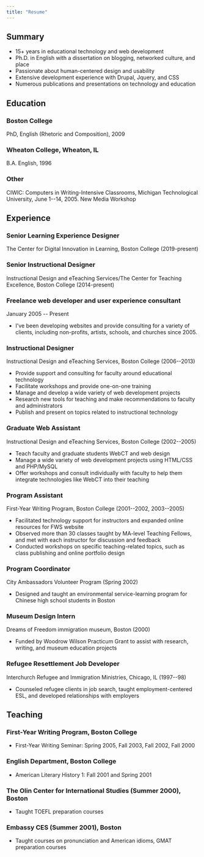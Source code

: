 ```yaml
---
title: "Resume"
---
```


## Summary

- 15+ years in educational technology and web development
- Ph.D. in English with a dissertation on blogging, networked culture, and place
- Passionate about human-centered design and usability
- Extensive development experience with Drupal, Jquery, and CSS
- Numerous publications and presentations on technology and education

## Education

### Boston College

PhD, English (Rhetoric and Composition), 2009

### Wheaton College, Wheaton, IL

B.A. English, 1996

### Other

CIWIC: Computers in Writing-Intensive Classrooms, Michigan Technological University, June 1--14, 2005\. New Media Workshop

## Experience

### Senior Learning Experience Designer

The Center for Digital Innovation in Learning, Boston College (2019-present)

### Senior Instructional Designer

Instructional Design and eTeaching Services/The Center for Teaching Excellence, Boston College (2014-present)

### Freelance web developer and user experience consultant

January 2005 -- Present

- I've been developing websites and provide consulting for a variety of clients, including non-profits, artists, schools, and churches since 2005\.

### Instructional Designer

Instructional Design and eTeaching Services, Boston College (2006--2013)

- Provide support and consulting for faculty around educational technology
- Facilitate workshops and provide one-on-one training
- Manage and develop a wide variety of web development projects
- Research new tools for teaching and make recommendations to faculty and administrators
- Publish and present on topics related to instructional technology

### Graduate Web Assistant

Instructional Design and eTeaching Services, Boston College (2002--2005)

- Teach faculty and graduate students WebCT and web design
- Manage a wide variety of web development projects using HTML/CSS and PHP/MySQL
- Offer workshops and consult individually with faculty to help them integrate technologies like WebCT into their teaching

### Program Assistant

First-Year Writing Program, Boston College (2001--2002, 2003--2005)

- Facilitated technology support for instructors and expanded online resources for FWS website
- Observed more than 30 classes taught by MA-level Teaching Fellows, and met with each instructor for discussion and feedback
- Conducted workshops on specific teaching-related topics, such as class publishing and online portfolio design

### Program Coordinator

City Ambassadors Volunteer Program (Spring 2002)

- Designed and taught an environmental service-learning program for Chinese high school students in Boston

### Museum Design Intern

Dreams of Freedom immigration museum, Boston (2000)

- Funded by Woodrow Wilson Practicum Grant to assist with research, writing, and museum education projects

### Refugee Resettlement Job Developer

Interchurch Refugee and Immigration Ministries, Chicago, IL (1997--98)

- Counseled refugee clients in job search, taught employment-centered ESL, and developed relationships with employers

## Teaching

### First-Year Writing Program, Boston College

- First-Year Writing Seminar: Spring 2005, Fall 2003, Fall 2002, Fall 2000

### English Department, Boston College

- American Literary History 1: Fall 2001 and Spring 2001

### The Olin Center for International Studies (Summer 2000), Boston

- Taught TOEFL preparation courses

### Embassy CES (Summer 2001), Boston

- Taught courses on pronunciation and American idioms, GMAT preparation courses
